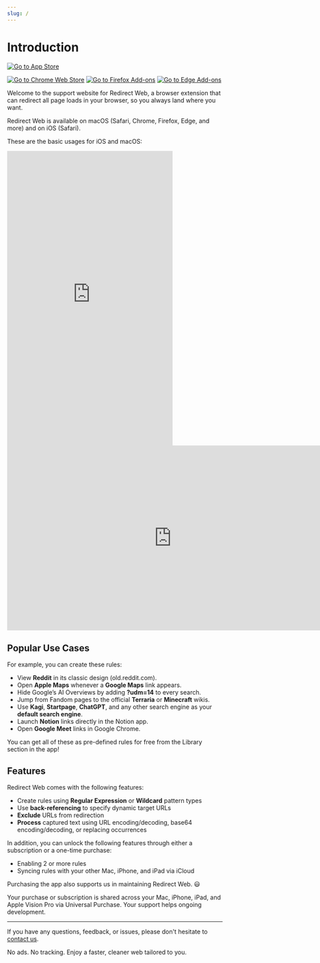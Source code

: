 ```yaml
---
slug: /
---
```


# Introduction

<a href="https://apps.apple.com/app/id1571283503" alt="Go to App Store">
  <img src="./img/appstore-badge.svg" alt="Go to App Store" />
</a>

[![Go to Chrome Web Store](/img/chrome-store-badge.svg)](https://chromewebstore.google.com/detail/ffglckbhfbfmdkefdmjbhpnffkcmlhdh)
[![Go to Firefox Add-ons](/img/firefox-store-badge.svg)](https://addons.mozilla.org/firefox/addon/redirect-web/)
[![Go to Edge Add-ons](/img/microsoft-store-badge.svg)](https://microsoftedge.microsoft.com/addons/detail/hmfkakfdccgdpgemaicfgngnmflefpga)

Welcome to the support website for Redirect Web, a browser extension that can redirect all page loads in your browser, so you always land where you want.

Redirect Web is available on macOS (Safari, Chrome, Firefox, Edge, and more) and on iOS (Safari).

These are the basic usages for iOS and macOS:

<iframe width="387" height="688" src="https://www.youtube.com/embed/NaQ5X-v-qJU" title="iOS Demo Video (YouTube)" frameborder="0" allow="accelerometer; autoplay; clipboard-write; encrypted-media; gyroscope; picture-in-picture; web-share" allowfullscreen></iframe>

<iframe width="768" height="432" src="https://www.youtube.com/embed/5eU89Gu73SQ" title="macOS Demo Video (YouTube)" frameborder="0" allow="accelerometer; autoplay; clipboard-write; encrypted-media; gyroscope; picture-in-picture; web-share" allowfullscreen></iframe>

## Popular Use Cases

For example, you can create these rules:

- View **Reddit** in its classic design (old.reddit.com).
- Open **Apple Maps** whenever a **Google Maps** link appears.
- Hide Google’s AI Overviews by adding **?udm=14** to every search.
- Jump from Fandom pages to the official **Terraria** or **Minecraft** wikis.
- Use **Kagi**, **Startpage**, **ChatGPT**, and any other search engine as your **default search engine**.
- Launch **Notion** links directly in the Notion app.
- Open **Google Meet** links in Google Chrome.

You can get all of these as pre-defined rules for free from the Library section in the app!

## Features

Redirect Web comes with the following features:

- Create rules using **Regular Expression** or **Wildcard** pattern types
- Use **back-referencing** to specify dynamic target URLs
- **Exclude** URLs from redirection
- **Process** captured text using URL encoding/decoding, base64 encoding/decoding, or replacing occurrences

In addition, you can unlock the following features through either a subscription or a one-time purchase:

- Enabling 2 or more rules
- Syncing rules with your other Mac, iPhone, and iPad via iCloud

Purchasing the app also supports us in maintaining Redirect Web. 😃

Your purchase or subscription is shared across your Mac, iPhone, iPad, and Apple Vision Pro via Universal Purchase. Your support helps ongoing development.

---

If you have any questions, feedback, or issues, please don't hesitate to [contact us](contact-us).

No ads. No tracking. Enjoy a faster, cleaner web tailored to you.
